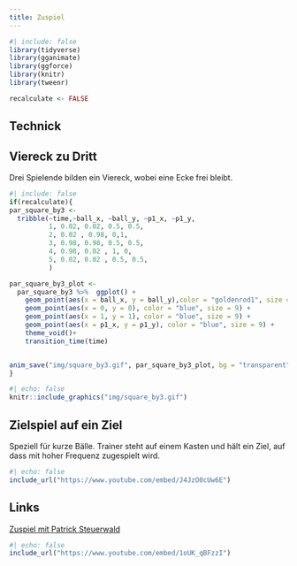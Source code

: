 ```yaml
---
title: Zuspiel
---
```


```r
#| include: false
library(tidyverse)
library(gganimate)
library(ggforce)
library(knitr)
library(tweenr)

recalculate <- FALSE
```

## Technick





## Viereck zu Dritt

Drei Spielende bilden ein Viereck, wobei eine Ecke frei bleibt.


```r
#| include: false
if(recalculate){
par_square_by3 <- 
  tribble(~time,~ball_x, ~ball_y, ~p1_x, ~p1_y,
          1, 0.02, 0.02, 0.5, 0.5,
          2, 0.02 , 0.98, 0,1,
          3, 0.98, 0.98, 0.5, 0.5,
          4, 0.98, 0.02 , 1, 0,
          5, 0.02, 0.02 , 0.5, 0.5,
          )

par_square_by3_plot <- 
  par_square_by3 %>%  ggplot() +
    geom_point(aes(x = ball_x, y = ball_y),color = "goldenrod1", size = 7) +
    geom_point(aes(x = 0, y = 0), color = "blue", size = 9) +
    geom_point(aes(x = 1, y = 1), color = "blue", size = 9) +
    geom_point(aes(x = p1_x, y = p1_y), color = "blue", size = 9) +
    theme_void()+
    transition_time(time)


anim_save("img/square_by3.gif", par_square_by3_plot, bg = "transparent")
}
```


```r
#| echo: false
knitr::include_graphics("img/square_by3.gif")
```


## Zielspiel auf ein Ziel

Speziell für kurze Bälle. Trainer steht auf einem Kasten und hält ein Ziel, auf dass mit hoher Frequenz zugespielt wird.

```r
#| echo: false
include_url("https://www.youtube.com/embed/J4JzO0cUw6E")
```


## Links

[Zuspiel mit Patrick Steuerwald](http://volleyball.de/uploads/media/vm_05_01_18_21_warm.pdf)

```r
#| echo: false
include_url("https://www.youtube.com/embed/1oUK_qBFzzI")
```